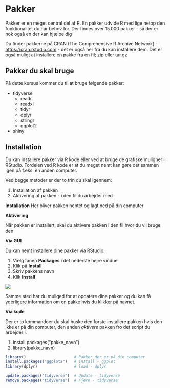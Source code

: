 # Pakker {#pakker}
Pakker er en meget central del af R.
En pakker udvide R med lige netop den funktionalitet du har behov for.
Der findes over 15.000 pakker - så der er nok også en der kan hjælpe dig

Du finder pakkerne på CRAN (The Comprehensive R Archive Network) - <a href="https://cran.rstudio.com" target="_blank">https://cran.rstudio.com</a> - det er også her fra du kan installere dem. Det er også muligt at installere en pakke fra en fil; zip eller tar.gz

## Pakker du skal bruge

På dette kursus kommer du til at bruge følgende pakker:

* tidyverse
    * readr
    * readxl
    * tidyr
    * dplyr
    * stringr
    * ggplot2
* shiny

## Installation

Du kan installere pakker via R kode eller ved at bruge de grafiske muligher i RStudio.
Fordelen ved R kode er at du meget nemt kan gøre det sammen igen på f.eks. en anden computer.

Ved begge metoder er der to trin du skal igennem:

1. Installation af pakken
2. Aktivering af pakken - i den fil du arbejder med

**Installation**
Her bliver pakken hentet og lagt ned på din computer

**Aktivering**

Når pakken er installert, skal du aktivere pakken i den fil hvor du vil bruge den

**Via GUI**

Du kan nemt installere dine pakker via RStudio.

1. Vælg fanen **Packages** i det nederste højre vindue
2. Klik på **Install**
3. Skriv pakkens navn
4. Klik **Install**

![](image/pakker.png)

Samme sted har du muliged for at opdatere dine pakker og du kan få yderligere information om en pakke hvis du klikker på navnet.


**Via kode**

Der er to kommandoer du skal huske den første installere pakken hvis den ikke er på din computer, den anden *aktivere* pakken fro det script du arbejder i.

1. install.packages("pakke_navn")
2. library(pakke_navn)

```r
library()                     # Pakker der er på din computer
install.packages("ggplot2")   # install - ggplot
library(dplyr)                # load - dplyr

update.packages("tidyverse")  # Update - tidyverse
remove.packages("tidyverse")  # Fjern - tidyverse
```
